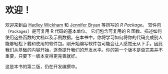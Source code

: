 # 欢迎！ {.unnumbered}

欢迎来到由 [Hadley Wickham](http://hadley.nz) 和 [Jennifer Bryan](http://jennybryan.org/) 等撰写的 *R Package*。 软件包（`Packages`）是可复用 R 代码的基本单位。 它们包含可复用的 R 函数、描述如何使用这些函数的文档以及示例数据。在本书中，你将学习如何将你的代码变成别人能够轻松下载和使用的软件包。刚开始编写软件包可能会让人感觉无从下手。因此我们从基础的内容开始，逐渐提升我们的开发水平。你的第一个版本是否完美并不重要，只要下一版本变得更完善就好。

这是本书的第二版，仍在开发编撰中。
